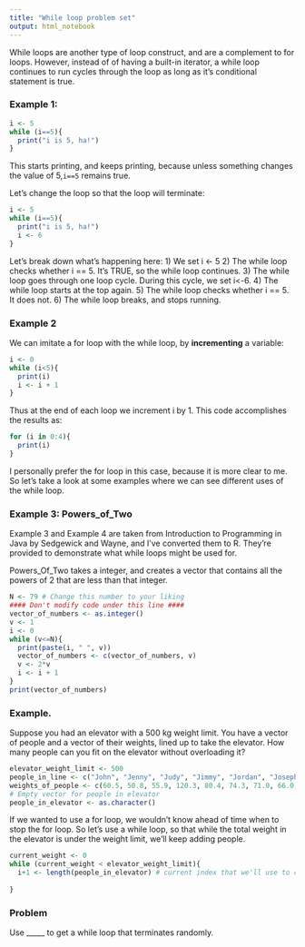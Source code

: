 ```yaml
---
title: "While loop problem set"
output: html_notebook
---
```


While loops are another type of loop construct, and are a complement to for loops. However, instead of of having a built-in iterator, a while loop continues to run cycles through the loop as long as it's conditional statement is true.

### Example 1:

```r
i <- 5
while (i==5){
  print("i is 5, ha!")
}
```
This starts printing, and keeps printing, because unless something changes the value of 5,```i==5``` remains true.

Let's change the loop so that the loop will terminate:
```r
i <- 5
while (i==5){
  print("i is 5, ha!")
  i <- 6
}

```
Let's break down what's happening here:
1) We set i <- 5
2) The while loop checks whether i == 5. It's TRUE, so the while loop continues.
3) The while loop goes through one loop cycle. During this cycle, we set i<-6.
4) The while loop starts at the top again.
5) The while loop checks whether i == 5. It does not.
6) The while loop breaks, and stops running.

### Example 2

We can imitate a for loop with the while loop, by **incrementing** a variable:
```r
i <- 0
while (i<5){
  print(i)
  i <- i + 1
}
```
Thus at the end of each loop we increment i by 1. This code accomplishes the results as:
```r
for (i in 0:4){
  print(i)
}
```
I personally prefer the for loop in this case, because it is more clear to me. So let's take a look at some examples where we can see different uses of the while loop.


### Example 3: Powers_of_Two
Example 3 and Example 4 are taken from Introduction to Programming in Java by Sedgewick and Wayne, and I've converted them to R. They're provided to demonstrate what while loops might be used for.

Powers_Of_Two takes a integer, and creates a vector that contains all the powers of 2 that are less than that integer.

```r
N <- 79 # Change this number to your liking
#### Don't modify code under this line ####
vector_of_numbers <- as.integer()
v <- 1
i <- 0
while (v<=N){
  print(paste(i, " ", v))
  vector_of_numbers <- c(vector_of_numbers, v)
  v <- 2*v
  i <- i + 1
}
print(vector_of_numbers)
```

### Example. 
Suppose you had an elevator with a 500 kg weight limit. You have a vector of people and a vector of their weights, lined up to take the elevator. How many people can you fit on the elevator without overloading it?
```r
elevator_weight_limit <- 500
people_in_line <- c("John", "Jenny", "Judy", "Jimmy", "Jordan", "Joseph", "Jacob", "Jieyoo", "Jiro")
weights_of_people <- c(60.5, 50.8, 55.9, 120.3, 80.4, 74.3, 71.0, 66.0, 59.8)
# Empty vector for people in elevator
people_in_elevator <- as.character()
```
If we wanted to use a for loop, we wouldn't know ahead of time when to stop the for loop. So let's use a while loop, so that while the total weight in the elevator is under the weight limit, we'll keep adding people.
```r
current_weight <- 0
while (current_weight < elevator_weight_limit){
  i+1 <- length(people_in_elevator) # current index that we'll use to call people_in_line vector
  
}  
```


### Problem
Use _____ to get a while loop that terminates randomly.